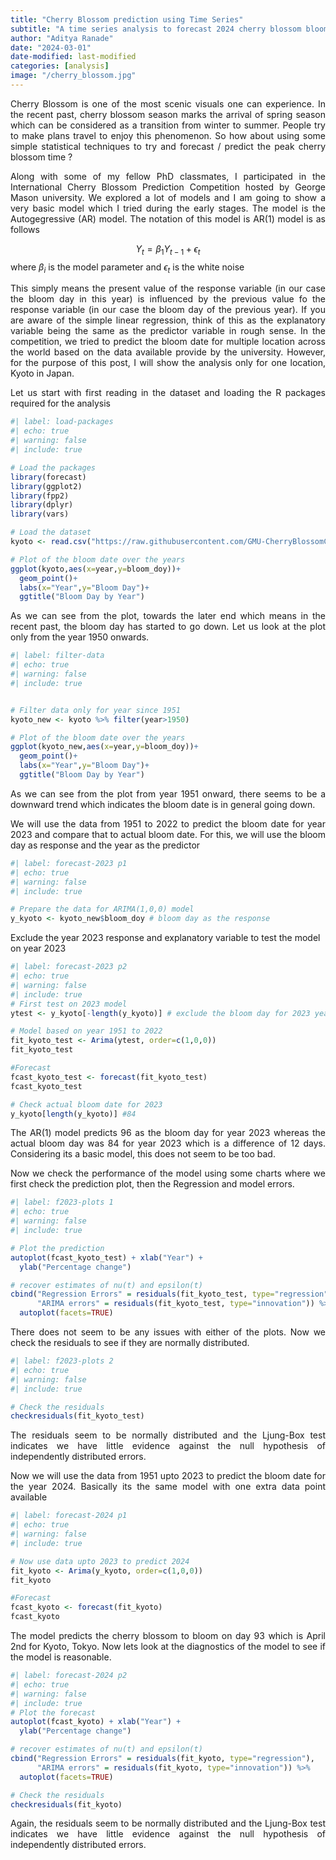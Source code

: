 ```yaml
---
title: "Cherry Blossom prediction using Time Series"
subtitle: "A time series analysis to forecast 2024 cherry blossom bloom date"
author: "Aditya Ranade"
date: "2024-03-01"
date-modified: last-modified
categories: [analysis]
image: "/cherry_blossom.jpg"
---
```


::: {style="text-align: justify"}
Cherry Blossom is one of the most scenic visuals one can experience. In the recent past, cherry blossom season marks the arrival of spring season which can be considered as a transition from winter to summer. People try to make plans travel to enjoy this phenomenon. So how about using some simple statistical techniques to try and forecast / predict the peak cherry blossom time ?
:::

::: {style="text-align: justify"}
Along with some of my fellow PhD classmates, I participated in the International Cherry Blossom Prediction Competition hosted by George Mason university. We explored a lot of models and I am going to show a very basic model which I tried during the early stages. The model is the Autogegressive (AR) model. The notation of this model is AR(1) model is as follows
:::

$$
Y_{t} = \beta_{1} Y_{t-1} + \epsilon_{t}
$$ where $\beta_{i}$ is the model parameter and $\epsilon_{t}$ is the white noise

::: {style="text-align: justify"}
This simply means the present value of the response variable (in our case the bloom day in this year) is influenced by the previous value fo the response variable (in our case the bloom day of the previous year). If you are aware of the simple linear regression, think of this as the explanatory variable being the same as the predictor variable in rough sense. In the competition, we tried to predict the bloom date for multiple location across the world based on the data available provide by the university. However, for the purpose of this post, I will show the analysis only for one location, Kyoto in Japan.
:::

::: {style="text-align: justify"}
Let us start with first reading in the dataset and loading the R packages required for the analysis
:::

```r
#| label: load-packages
#| echo: true
#| warning: false
#| include: true

# Load the packages
library(forecast)
library(ggplot2)
library(fpp2)
library(dplyr)
library(vars)

# Load the dataset
kyoto <- read.csv("https://raw.githubusercontent.com/GMU-CherryBlossomCompetition/peak-bloom-prediction/main/data/kyoto.csv",header=T)

# Plot of the bloom date over the years
ggplot(kyoto,aes(x=year,y=bloom_doy))+
  geom_point()+
  labs(x="Year",y="Bloom Day")+
  ggtitle("Bloom Day by Year")
```

::: {style="text-align: justify"}
As we can see from the plot, towards the later end which means in the recent past, the bloom day has started to go down. Let us look at the plot only from the year 1950 onwards.
:::

```r
#| label: filter-data
#| echo: true
#| warning: false
#| include: true


# Filter data only for year since 1951
kyoto_new <- kyoto %>% filter(year>1950)

# Plot of the bloom date over the years
ggplot(kyoto_new,aes(x=year,y=bloom_doy))+
  geom_point()+
  labs(x="Year",y="Bloom Day")+
  ggtitle("Bloom Day by Year")

```

::: {style="text-align: justify"}
As we can see from the plot from year 1951 onward, there seems to be a downward trend which indicates the bloom date is in general going down.
:::

::: {style="text-align: justify"}
We will use the data from 1951 to 2022 to predict the bloom date for year 2023 and compare that to actual bloom date. For this, we will use the bloom day as response and the year as the predictor
:::

```r
#| label: forecast-2023 p1
#| echo: true
#| warning: false
#| include: true

# Prepare the data for ARIMA(1,0,0) model
y_kyoto <- kyoto_new$bloom_doy # bloom day as the response
```

Exclude the year 2023 response and explanatory variable to test the model on year 2023

```r
#| label: forecast-2023 p2
#| echo: true
#| warning: false
#| include: true
# First test on 2023 model
ytest <- y_kyoto[-length(y_kyoto)] # exclude the bloom day for 2023 year

# Model based on year 1951 to 2022
fit_kyoto_test <- Arima(ytest, order=c(1,0,0))
fit_kyoto_test

#Forecast
fcast_kyoto_test <- forecast(fit_kyoto_test)
fcast_kyoto_test

# Check actual bloom date for 2023
y_kyoto[length(y_kyoto)] #84 

```

::: {style="text-align: justify"}
The AR(1) model predicts 96 as the bloom day for year 2023 whereas the actual bloom day was 84 for year 2023 which is a difference of 12 days. Considering its a basic model, this does not seem to be too bad.
:::

::: {style="text-align: justify"}
Now we check the performance of the model using some charts where we first check the prediction plot, then the Regression and model errors.
:::

```r
#| label: f2023-plots 1
#| echo: true
#| warning: false
#| include: true

# Plot the prediction
autoplot(fcast_kyoto_test) + xlab("Year") +
  ylab("Percentage change")

# recover estimates of nu(t) and epsilon(t) 
cbind("Regression Errors" = residuals(fit_kyoto_test, type="regression"),
      "ARIMA errors" = residuals(fit_kyoto_test, type="innovation")) %>%
  autoplot(facets=TRUE)

```

::: {style="text-align: justify"}
There does not seem to be any issues with either of the plots. Now we check the residuals to see if they are normally distributed.
:::

```r
#| label: f2023-plots 2
#| echo: true
#| warning: false
#| include: true

# Check the residuals
checkresiduals(fit_kyoto_test)
```

::: {style="text-align: justify"}
The residuals seem to be normally distributed and the Ljung-Box test indicates we have little evidence against the null hypothesis of independently distributed errors.
:::

::: {style="text-align: justify"}
Now we will use the data from 1951 upto 2023 to predict the bloom date for the year 2024. Basically its the same model with one extra data point available
:::

```r
#| label: forecast-2024 p1
#| echo: true
#| warning: false
#| include: true

# Now use data upto 2023 to predict 2024
fit_kyoto <- Arima(y_kyoto, order=c(1,0,0))
fit_kyoto

#Forecast
fcast_kyoto <- forecast(fit_kyoto)
fcast_kyoto
```

::: {style="text-align: justify"}
The model predicts the cherry blossom to bloom on day 93 which is April 2nd for Kyoto, Tokyo. Now lets look at the diagnostics of the model to see if the model is reasonable.
:::

```r
#| label: forecast-2024 p2
#| echo: true
#| warning: false
#| include: true
# Plot the forecast
autoplot(fcast_kyoto) + xlab("Year") +
  ylab("Percentage change")

# recover estimates of nu(t) and epsilon(t) 
cbind("Regression Errors" = residuals(fit_kyoto, type="regression"),
      "ARIMA errors" = residuals(fit_kyoto, type="innovation")) %>%
  autoplot(facets=TRUE)

# Check the residuals
checkresiduals(fit_kyoto)
```

::: {style="text-align: justify"}
Again, the residuals seem to be normally distributed and the Ljung-Box test indicates we have little evidence against the null hypothesis of independently distributed errors.
:::
